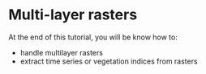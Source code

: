# Multi-layer rasters {.unnumbered}

At the end of this tutorial, you will be know how to:

- handle multilayer rasters   
- extract time series or vegetation indices from rasters   